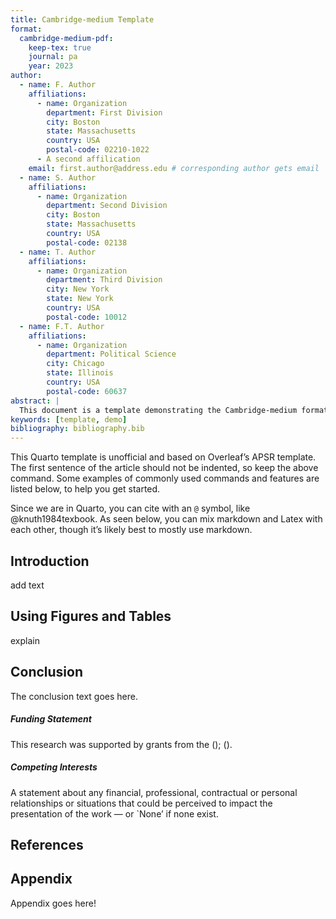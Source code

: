 ```yaml
---
title: Cambridge-medium Template
format:
  cambridge-medium-pdf:
    keep-tex: true
    journal: pa
    year: 2023
author:
  - name: F. Author
    affiliations:
      - name: Organization
        department: First Division
        city: Boston
        state: Massachusetts
        country: USA
        postal-code: 02210-1022
      - A second affilication
    email: first.author@address.edu # corresponding author gets email
  - name: S. Author
    affiliations:
      - name: Organization
        department: Second Division
        city: Boston
        state: Massachusetts
        country: USA
        postal-code: 02138
  - name: T. Author
    affiliations:
      - name: Organization
        department: Third Division
        city: New York
        state: New York
        country: USA
        postal-code: 10012
  - name: F.T. Author
    affiliations:
      - name: Organization
        department: Political Science
        city: Chicago
        state: Illinois
        country: USA
        postal-code: 60637
abstract: |
  This document is a template demonstrating the Cambridge-medium format.
keywords: [template, demo]
bibliography: bibliography.bib  
---
```


\noindent This Quarto template is unofficial and based on Overleaf's APSR template. The first sentence of the article should not be indented, so keep the above command. Some examples of commonly used commands and features are listed below, to help you get started.

Since we are in Quarto, you can cite with an `@` symbol, like @knuth1984texbook. As seen below, you can mix markdown and Latex with each other, though it's likely best to mostly use markdown.

## Introduction {#sec-intro}

add text

## Using Figures and Tables

explain

## 

## Conclusion
The conclusion text goes here.


\begin{acknowledgement}
Insert the Acknowledgment text here.
\end{acknowledgement}

##### Funding Statement

This research was supported by grants from the <funder-name> <doi> (<award ID>); <funder-name> <doi> (<award ID>).

##### Competing Interests

A statement about any financial, professional, contractual or personal relationships or situations that could be perceived to impact the presentation of the work --- or `None' if none exist.

## References

:::{ref}
:::

## Appendix {.appendix}

Appendix goes here!


